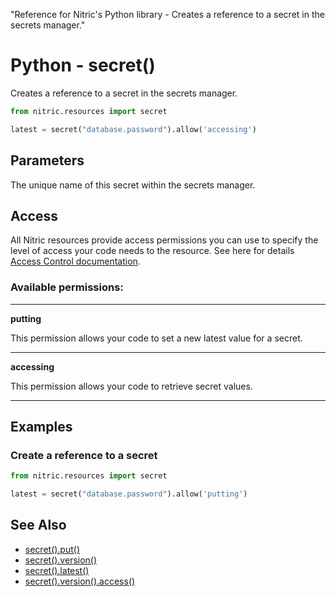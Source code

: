   "Reference for Nitric's Python library - Creates a reference to a secret in the secrets manager."

# Python - secret()

Creates a reference to a secret in the secrets manager.

```python
from nitric.resources import secret

latest = secret("database.password").allow('accessing')
```

## Parameters

<Properties>
  <Property name="name" required type="string">
    The unique name of this secret within the secrets manager.
  </Property>
</Properties>

## Access

All Nitric resources provide access permissions you can use to specify the level of access your code needs to the resource. See here for details [Access Control documentation](../../../../access-control).

### Available permissions:

---

**putting**

This permission allows your code to set a new latest value for a secret.

---

**accessing**

This permission allows your code to retrieve secret values.

---

## Examples

### Create a reference to a secret

```python
from nitric.resources import secret

latest = secret("database.password").allow('putting')
```

## See Also

- [secret().put()](./secret-put)
- [secret().version()](./secret-version)
- [secret().latest()](./secret-latest)
- [secret().version().access()](./secret-version-access)
